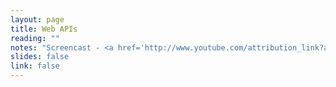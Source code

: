 ```yaml
---
layout: page
title: Web APIs
reading: ""
notes: "Screencast - <a href='http://www.youtube.com/attribution_link?a=Re9JuKnlA4Q&u=/watch%3Fv%3D4VKEStqpeu8%26feature%3Dem-upload_owner'>Where2GetIt API</a>"
slides: false
link: false
---
```


